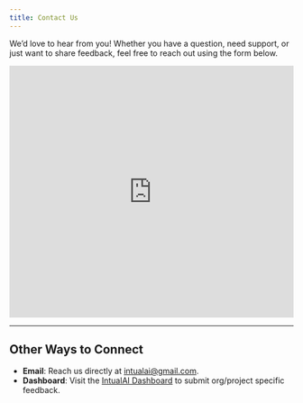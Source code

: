 ```yaml
---
title: Contact Us
---
```


We’d love to hear from you! Whether you have a question, need support, or just want to share feedback, feel free to reach out using the form below.

<iframe 
  src="https://tally.so/embed/w8JgXP?alignLeft=1&hideTitle=1&transparentBackground=1&dynamicHeight=1" 
  loading="lazy" 
  width="100%" 
  height="447" 
  frameborder="0" 
  marginheight="0" 
  marginwidth="0" 
  title="Contact Us - IntualAI">
</iframe>

---

## Other Ways to Connect

- **Email**: Reach us directly at [intualai@gmail.com](mailto:intualai@gmail.com).
- **Dashboard**: Visit the [IntualAI Dashboard](https://console.intualai.com/app/projects) to submit org/project specific feedback.
